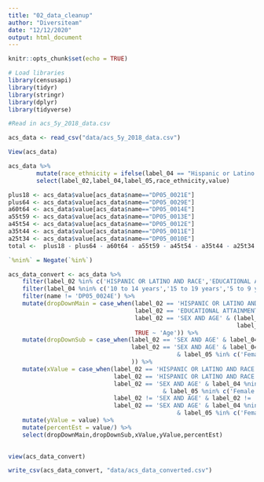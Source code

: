 ```yaml
---
title: "02_data_cleanup"
author: "Diversiteam"
date: "12/12/2020"
output: html_document
---
```


```r
knitr::opts_chunk$set(echo = TRUE)
```
```r
# Load libraries
library(censusapi)
library(tidyr)
library(stringr)
library(dplyr)
library(tidyverse)
```

```r
#Read in acs_5y_2018_data.csv

acs_data <- read_csv("data/acs_5y_2018_data.csv")
```

```r
View(acs_data)
```
```r
acs_data %>% 
        mutate(race_ethnicity = ifelse(label_04 == "Hispanic or Latino (of any race)",label_04,label_05)) %>%
        select(label_02,label_04,label_05,race_ethnicity,value)
```

```r
plus18 <- acs_data$value[acs_data$name=="DP05_0021E"]
plus64 <- acs_data$value[acs_data$name=="DP05_0029E"]
a60t64 <- acs_data$value[acs_data$name=="DP05_0014E"]
a55t59 <- acs_data$value[acs_data$name=="DP05_0013E"]
a45t54 <- acs_data$value[acs_data$name=="DP05_0012E"]
a35t44 <- acs_data$value[acs_data$name=="DP05_0011E"]
a25t34 <- acs_data$value[acs_data$name=="DP05_0010E"]
total <-  plus18 - plus64 - a60t64 - a55t59 - a45t54 - a35t44 - a25t34

```



```r
`%nin%` = Negate(`%in%`)

acs_data_convert <- acs_data %>%
    filter(label_02 %in% c('HISPANIC OR LATINO AND RACE','EDUCATIONAL ATTAINMENT','SEX AND AGE')) %>%
    filter(label_04 %nin% c('10 to 14 years','15 to 19 years','5 to 9 years')) %>%
    filter(name != 'DP05_0024E') %>%
    mutate(dropDownMain = case_when(label_02 == 'HISPANIC OR LATINO AND RACE' ~ 'Race',
                                    label_02 == 'EDUCATIONAL ATTAINMENT'~'Education',
                                    label_02 == 'SEX AND AGE' & (label_04 %in% c('Female','Male') |  
                                                                 label_05 %in% c('Female','Male')) ~ 'Sex',
                                    TRUE ~ 'Age')) %>%
    mutate(dropDownSub = case_when(label_02 == 'SEX AND AGE' & label_04 %in% c('Female','Male') ~ label_04,
                                   label_02 == 'SEX AND AGE' & label_04 %nin% c('Female','Male')
                                                & label_05 %in% c('Female','Male') ~ label_04
                                   )) %>%
    mutate(xValue = case_when(label_02 == 'HISPANIC OR LATINO AND RACE' & label_04 == 'Hispanic or Latino (of any race)' ~ label_04,
                              label_02 == 'HISPANIC OR LATINO AND RACE' & label_04 == 'Not Hispanic or Latino' ~ label_05,
                              label_02 == 'SEX AND AGE' & label_04 %nin% c('Female','Male')
                                            & label_05 %nin% c('Female','Male')~ label_04,
                              label_02 != 'SEX AND AGE' & label_02 != 'HISPANIC OR LATINO AND RACE' ~ label_04,
                              label_02 == 'SEX AND AGE' & label_04 %nin% c('Female','Male')
                                                & label_05 %in% c('Female','Male') ~ label_05)) %>%
    mutate(yValue = value) %>%
    mutate(percentEst = value/) %>%
    select(dropDownMain,dropDownSub,xValue,yValue,percentEst)
    
```

```r
view(acs_data_convert)
```

```r
write_csv(acs_data_convert, "data/acs_data_converted.csv")
```


